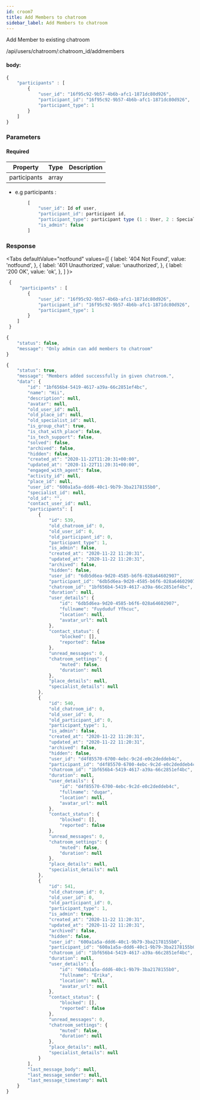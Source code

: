 ```yaml
---
id: croom7
title: Add Members to chatroom
sidebar_label: Add Members to chatroom
---
```



Add Member to existing chatroom

<Endpoint req="POST">/api/users/chatroom/:chatroom_id/addmembers</Endpoint>

#### body:
```js
{
    "participants" : [
        {
			"user_id": "16f95c92-9b57-4b6b-afc1-1871dc80d926",
			"participant_id": "16f95c92-9b57-4b6b-afc1-1871dc80d926", 
			"participant_type": 1
		}
    ]
}
```

### Parameters 

#### Required
| Property | Type | Description |
| ---- | ---- | ---- |
| participants | array |  |

- e.g  participants : 

```js
        [
            "user_id": Id of user,
            "participant_id": participant id, 
            "participant_type": participant type (1 : User, 2 : Specialist, 3 : Agent, 4 : Business/Place), 
            "is_admin": false
        ]
```

### Response

<Tabs
  defaultValue="notfound"
  values={[
    { label: '404 Not Found', value: 'notfound', },
    { label: '401 Unauthorized', value: 'unauthorized', },
    { label: '200 OK', value: 'ok', },
  ]
}>
<TabItem value="notfound">

```js
 {
     "participants" : [
        {
			"user_id": "16f95c92-9b57-4b6b-afc1-1871dc80d926",
			"participant_id": "16f95c92-9b57-4b6b-afc1-1871dc80d926", 
			"participant_type": 1
		}
    ]
 }
```
</TabItem>
<TabItem value="unauthorized">

```js
{
    "status": false,
    "message": "Only admin can add members to chatroom"
}
```
</TabItem>
<TabItem value="ok">

```js
{
    "status": true,
    "message": "Members added successfully in given chatroom.",
    "data": {
        "id": "1bf656b4-5419-4617-a39a-66c2851ef4bc",
        "name": "Hii",
        "description": null,
        "avatar": null,
        "old_user_id": null,
        "old_place_id": null,
        "old_specialist_id": null,
        "is_group_chat": true,
        "is_chat_with_place": false,
        "is_tech_support": false,
        "solved": false,
        "archived": false,
        "hidden": false,
        "created_at": "2020-11-22T11:20:31+00:00",
        "updated_at": "2020-11-22T11:20:31+00:00",
        "engaged_with_agent": false,
        "activity_id": null,
        "place_id": null,
        "user_id": "600a1a5a-ddd6-40c1-9b79-3ba2178155b0",
        "specialist_id": null,
        "old_id": "",
        "contact_user_id": null,
        "participants": [
            {
                "id": 539,
                "old_chatroom_id": 0,
                "old_user_id": 0,
                "old_participant_id": 0,
                "participant_type": 1,
                "is_admin": false,
                "created_at": "2020-11-22 11:20:31",
                "updated_at": "2020-11-22 11:20:31",
                "archived": false,
                "hidden": false,
                "user_id": "6db5d6ea-9d20-4585-b6f6-028a64602907",
                "participant_id": "6db5d6ea-9d20-4585-b6f6-028a64602907",
                "chatroom_id": "1bf656b4-5419-4617-a39a-66c2851ef4bc",
                "duration": null,
                "user_details": {
                    "id": "6db5d6ea-9d20-4585-b6f6-028a64602907",
                    "fullname": "Fuyduduf Yfhcuc",
                    "location": null,
                    "avatar_url": null
                },
                "contact_status": {
                    "blocked": [],
                    "reported": false
                },
                "unread_messages": 0,
                "chatroom_settings": {
                    "muted": false,
                    "duration": null
                },
                "place_details": null,
                "specialist_details": null
            },
            {
                "id": 540,
                "old_chatroom_id": 0,
                "old_user_id": 0,
                "old_participant_id": 0,
                "participant_type": 1,
                "is_admin": false,
                "created_at": "2020-11-22 11:20:31",
                "updated_at": "2020-11-22 11:20:31",
                "archived": false,
                "hidden": false,
                "user_id": "d4f85570-6700-4ebc-9c2d-e0c2deddeb4c",
                "participant_id": "d4f85570-6700-4ebc-9c2d-e0c2deddeb4c",
                "chatroom_id": "1bf656b4-5419-4617-a39a-66c2851ef4bc",
                "duration": null,
                "user_details": {
                    "id": "d4f85570-6700-4ebc-9c2d-e0c2deddeb4c",
                    "fullname": "dugar",
                    "location": null,
                    "avatar_url": null
                },
                "contact_status": {
                    "blocked": [],
                    "reported": false
                },
                "unread_messages": 0,
                "chatroom_settings": {
                    "muted": false,
                    "duration": null
                },
                "place_details": null,
                "specialist_details": null
            },
            {
                "id": 541,
                "old_chatroom_id": 0,
                "old_user_id": 0,
                "old_participant_id": 0,
                "participant_type": 1,
                "is_admin": true,
                "created_at": "2020-11-22 11:20:31",
                "updated_at": "2020-11-22 11:20:31",
                "archived": false,
                "hidden": false,
                "user_id": "600a1a5a-ddd6-40c1-9b79-3ba2178155b0",
                "participant_id": "600a1a5a-ddd6-40c1-9b79-3ba2178155b0",
                "chatroom_id": "1bf656b4-5419-4617-a39a-66c2851ef4bc",
                "duration": null,
                "user_details": {
                    "id": "600a1a5a-ddd6-40c1-9b79-3ba2178155b0",
                    "fullname": "Erika",
                    "location": null,
                    "avatar_url": null
                },
                "contact_status": {
                    "blocked": [],
                    "reported": false
                },
                "unread_messages": 0,
                "chatroom_settings": {
                    "muted": false,
                    "duration": null
                },
                "place_details": null,
                "specialist_details": null
            }
        ],
        "last_message_body": null,
        "last_message_sender": null,
        "last_message_timestamp": null
    }
}
```
</TabItem>
</Tabs>